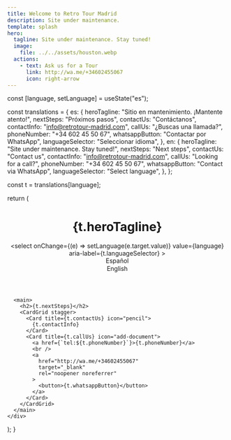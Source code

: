 ```yaml
---
title: Welcome to Retro Tour Madrid
description: Site under maintenance.
template: splash
hero:
  tagline: Site under maintenance. Stay tuned!
  image:
    file: ../../assets/houston.webp
  actions:
    - text: Ask us for a Tour
      link: http://wa.me/+34602455067
      icon: right-arrow
---
```



  const [language, setLanguage] = useState("es");

  const translations = {
    es: {
      heroTagline: "Sitio en mantenimiento. ¡Mantente atento!",
      nextSteps: "Próximos pasos",
      contactUs: "Contáctanos",
      contactInfo: "info@retrotour-madrid.com",
      callUs: "¿Buscas una llamada?",
      phoneNumber: "+34 602 45 50 67",
      whatsappButton: "Contactar por WhatsApp",
      languageSelector: "Seleccionar idioma",
    },
    en: {
      heroTagline: "Site under maintenance. Stay tuned!",
      nextSteps: "Next steps",
      contactUs: "Contact us",
      contactInfo: "info@retrotour-madrid.com",
      callUs: "Looking for a call?",
      phoneNumber: "+34 602 45 50 67",
      whatsappButton: "Contact via WhatsApp",
      languageSelector: "Select language",
    },
  };

  const t = translations[language];

  return (
    <div>
      <header>
        <h1>{t.heroTagline}</h1>
        <select
          onChange={(e) => setLanguage(e.target.value)}
          value={language}
          aria-label={t.languageSelector}
        >
          <option value="es">Español</option>
          <option value="en">English</option>
        </select>
      </header>

      <main>
        <h2>{t.nextSteps}</h2>
        <CardGrid stagger>
          <Card title={t.contactUs} icon="pencil">
            {t.contactInfo}
          </Card>
          <Card title={t.callUs} icon="add-document">
            <a href={`tel:${t.phoneNumber}`}>{t.phoneNumber}</a>
            <br />
            <a
              href="http://wa.me/+34602455067"
              target="_blank"
              rel="noopener noreferrer"
            >
              <button>{t.whatsappButton}</button>
            </a>
          </Card>
        </CardGrid>
      </main>
    </div>
  );
}
